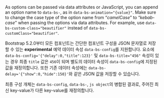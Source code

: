 As options can be passed via data attributes or JavaScript, you can append an option name to `data-bs-`, as in `data-bs-animation="{value}"`. Make sure to change the case type of the option name from “_camelCase_” to “_kebab-case_” when passing the options via data attributes. For example, use `data-bs-custom-class="beautifier"` instead of `data-bs-customClass="beautifier"`.

Bootstrap 5.2.0부터 모든 컴포넌트는 간단한 컴포넌트 구성을 JSON 문자열로 저장할 수 있는 **experimental** 예약 데이터 속성 `data-bs-config`를 지원합니다. 요소에 `data-bs-config='{"delay":0,"title":123}'` 및 `data-bs-title="456"` 속성이 있는 경우 최종 `title` 값은 `456`이 되며 별도의 데이터 속성이 `data-bs-config`에 지정된 값을 재정의합니다. 또한 기존 데이터 속성에는 `data-bs-delay='{"show":0,"hide":150}'`와 같은 JSON 값을 저장할 수 있습니다.

최종 구성 개체는 `data-bs-config`, `data-bs-`, `js object`의 병합된 결과로, 주어진 최신 key-value가 다른 key-value를 재정의합니다.
